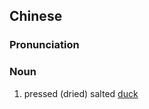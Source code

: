 {{also|板鸭}}
==Chinese==
{{zh-forms|s=板鸭}}

===Pronunciation===
{{zh-pron
|m=bǎnyā
|c=baan2 aap3-2
|cat=n
}}

===Noun===
{{zh-noun}}

# pressed (dried) salted [[duck]]

{{zh-cat|Foods}}